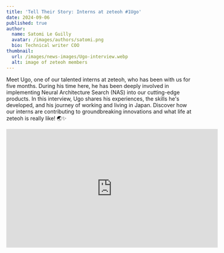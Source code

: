 ```yaml
---
title: 'Tell Their Story: Interns at zeteoh #1Ugo'
date: 2024-09-06
published: true
author:
  name: Satomi Le Guilly
  avatar: /images/authors/satomi.png
  bio: Technical writer COO
thumbnail:
  url: /images/news-images/Ugo-interview.webp
  alt: image of zeteoh members
---
```


Meet Ugo, one of our talented interns at zeteoh, who has been with us for five months.
During his time here, he has been deeply involved in implementing Neural Architecture Search (NAS) into our cutting-edge products.
In this interview, Ugo shares his experiences, the skills he's developed, and his journey of working and living in Japan. Discover how our interns are contributing to groundbreaking innovations and what life at zeteoh is really like! 🌏✨

<iframe
	width="560"
	height="315"
	src="https://www.youtube.com/embed/0DPyi1lWbvA?si=OfuXL4-DXJSKEl39"
	title="YouTube video player"
	frameborder="0"
	allow="accelerometer; autoplay; clipboard-write; encrypted-media; gyroscope; picture-in-picture; web-share"
	referrerpolicy="strict-origin-when-cross-origin"
	allowfullscreen
></iframe>
